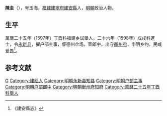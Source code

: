 '''陳圭'''（{{bd|？||？|catIdx=}}），号玉海，[[福建|福建]][[建寧府|建寧府]][[建安縣|建安縣]]人，[[明朝|明朝]]政治人物。

== 生平 ==
萬曆二十五年（1597年）丁酉科福建乡试舉人，二十六年（1598年）戊戌科進士，令[[永新县|永新县]]，擢户部主事，督德州仓场。晉郎中，出守[[衡州府|衡州府]]，申明乡约，民咸爱畏<ref>《建安縣志》</ref>。

==参考文献==
{{reflist}}

{{萬曆二十六年戊戌科殿試金榜}}
{{DEFAULTSORT:}}
[[Category:陈姓|G]]
[[Category:建瓯人|Category:建瓯人]]
[[Category:明朝永新县知县|Category:明朝永新县知县]]
[[Category:明朝户部主事|Category:明朝户部主事]]
[[Category:明朝户部郎中|Category:明朝户部郎中]]
[[Category:明朝衡州府知府|Category:明朝衡州府知府]]
[[Category:萬曆二十五年丁酉科舉人|Category:萬曆二十五年丁酉科舉人]]